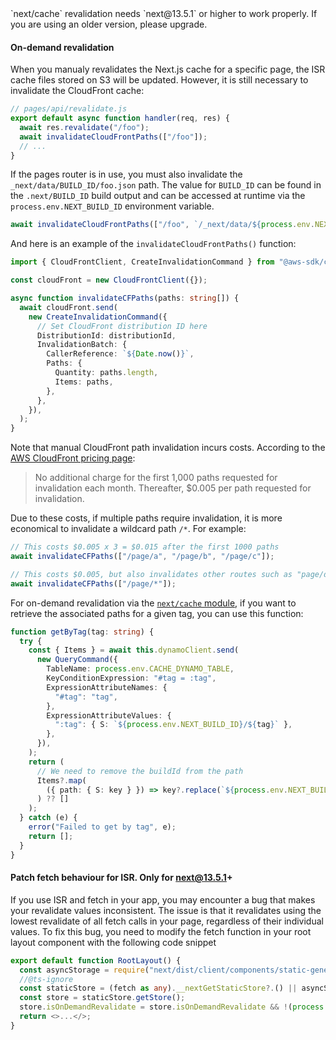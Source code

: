 
<Callout type="warning" emoji="⚠️">
  `next/cache` revalidation needs `next@13.5.1` or higher to work properly. If you are using an older version, please upgrade.
</Callout>

#### On-demand revalidation

When you manualy revalidates the Next.js cache for a specific page, the ISR cache files stored on S3 will be updated. However, it is still necessary to invalidate the CloudFront cache:

```ts
// pages/api/revalidate.js
export default async function handler(req, res) {
  await res.revalidate("/foo");
  await invalidateCloudFrontPaths(["/foo"]);
  // ...
}
```

If the pages router is in use, you must also invalidate the `_next/data/BUILD_ID/foo.json` path. The value for `BUILD_ID` can be found in the `.next/BUILD_ID` build output and can be accessed at runtime via the `process.env.NEXT_BUILD_ID` environment variable.

```ts
await invalidateCloudFrontPaths(["/foo", `/_next/data/${process.env.NEXT_BUILD_ID}/foo.json`]);
```

And here is an example of the `invalidateCloudFrontPaths()` function:

```ts
import { CloudFrontClient, CreateInvalidationCommand } from "@aws-sdk/client-cloudfront";

const cloudFront = new CloudFrontClient({});

async function invalidateCFPaths(paths: string[]) {
  await cloudFront.send(
    new CreateInvalidationCommand({
      // Set CloudFront distribution ID here
      DistributionId: distributionId,
      InvalidationBatch: {
        CallerReference: `${Date.now()}`,
        Paths: {
          Quantity: paths.length,
          Items: paths,
        },
      },
    }),
  );
}
```

Note that manual CloudFront path invalidation incurs costs. According to the [AWS CloudFront pricing page](https://aws.amazon.com/cloudfront/pricing/):

> No additional charge for the first 1,000 paths requested for invalidation each month. Thereafter, $0.005 per path requested for invalidation.

Due to these costs, if multiple paths require invalidation, it is more economical to invalidate a wildcard path `/*`. For example:

```ts
// This costs $0.005 x 3 = $0.015 after the first 1000 paths
await invalidateCFPaths(["/page/a", "/page/b", "/page/c"]);

// This costs $0.005, but also invalidates other routes such as "page/d"
await invalidateCFPaths(["/page/*"]);
```

For on-demand revalidation via the [`next/cache` module](https://nextjs.org/docs/app/building-your-application/data-fetching/revalidating#using-on-demand-revalidation), if you want to retrieve the associated paths for a given tag, you can use this function:

```ts
function getByTag(tag: string) {
  try {
    const { Items } = await this.dynamoClient.send(
      new QueryCommand({
        TableName: process.env.CACHE_DYNAMO_TABLE,
        KeyConditionExpression: "#tag = :tag",
        ExpressionAttributeNames: {
          "#tag": "tag",
        },
        ExpressionAttributeValues: {
          ":tag": { S: `${process.env.NEXT_BUILD_ID}/${tag}` },
        },
      }),
    );
    return (
      // We need to remove the buildId from the path
      Items?.map(
        ({ path: { S: key } }) => key?.replace(`${process.env.NEXT_BUILD_ID}/`, "") ?? "",
      ) ?? []
    );
  } catch (e) {
    error("Failed to get by tag", e);
    return [];
  }
}
```

#### Patch fetch behaviour for ISR. Only for next@13.5.1+

If you use ISR and fetch in your app, you may encounter a bug that makes your revalidate values inconsistent. 
The issue is that it revalidates using the lowest revalidate of all fetch calls in your page, regardless of their individual values. To fix this bug, you need to modify the fetch function in your root layout component with the following code snippet

```ts
export default function RootLayout() {
  const asyncStorage = require("next/dist/client/components/static-generation-async-storage.external");
  //@ts-ignore
  const staticStore = (fetch as any).__nextGetStaticStore?.() || asyncStorage.staticGenerationAsyncStorage;
  const store = staticStore.getStore();
  store.isOnDemandRevalidate = store.isOnDemandRevalidate && !(process.env.OPEN_NEXT_ISR === 'true');
  return <>...</>;
}
```